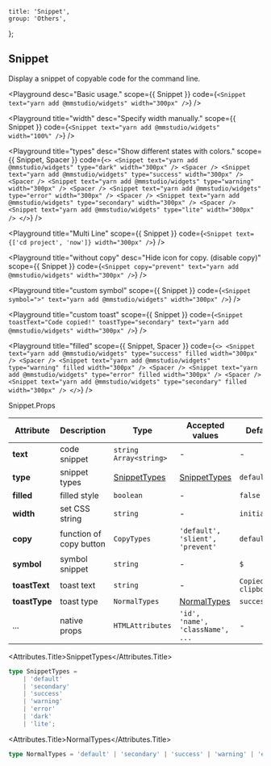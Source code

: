 
	title: 'Snippet',
	group: 'Others',
};

## Snippet

Display a snippet of copyable code for the command line.

<Playground
	desc="Basic usage."
	scope={{ Snippet }}
	code={`
<Snippet text="yarn add @mmstudio/widgets" width="300px" />
`}
/>

<Playground
	title="width"
	desc="Specify width manually."
	scope={{ Snippet }}
	code={`
<Snippet text="yarn add @mmstudio/widgets" width="100%" />
`}
/>

<Playground
	title="types"
	desc="Show different states with colors."
	scope={{ Snippet, Spacer }}
	code={`
<>
  <Snippet text="yarn add @mmstudio/widgets" type="dark" width="300px" />
  <Spacer />
  <Snippet text="yarn add @mmstudio/widgets" type="success" width="300px" />
  <Spacer />
  <Snippet text="yarn add @mmstudio/widgets" type="warning" width="300px" />
  <Spacer />
  <Snippet text="yarn add @mmstudio/widgets" type="error" width="300px" />
  <Spacer />
  <Snippet text="yarn add @mmstudio/widgets" type="secondary" width="300px" />
  <Spacer />
  <Snippet text="yarn add @mmstudio/widgets" type="lite" width="300px" />
</>
`}
/>

<Playground
	title="Multi Line"
	scope={{ Snippet }}
	code={`
<Snippet text={['cd project', 'now']} width="300px" />
`}
/>

<Playground
	title="without copy"
	desc="Hide icon for copy. (disable copy)"
	scope={{ Snippet }}
	code={`
<Snippet copy="prevent" text="yarn add @mmstudio/widgets" width="300px" />
`}
/>

<Playground
	title="custom symbol"
	scope={{ Snippet }}
	code={`
<Snippet symbol=">" text="yarn add @mmstudio/widgets" width="300px" />
`}
/>

<Playground
	title="custom toast"
	scope={{ Snippet }}
	code={`
<Snippet toastText="Code copied!" toastType="secondary" text="yarn add @mmstudio/widgets" width="300px" />
`}
/>

<Playground
	title="filled"
	scope={{ Snippet, Spacer }}
	code={`
<>
  <Snippet text="yarn add @mmstudio/widgets" type="success" filled width="300px" />
  <Spacer />
  <Snippet text="yarn add @mmstudio/widgets" type="warning" filled width="300px" />
  <Spacer />
  <Snippet text="yarn add @mmstudio/widgets" type="error" filled width="300px" />
  <Spacer />
  <Snippet text="yarn add @mmstudio/widgets" type="secondary" filled width="300px" />
</>
`}
/>

<Attributes edit="/pages/en-us/components/snippet.mdx">
<Attributes.Title>Snippet.Props</Attributes.Title>

| Attribute     | Description             | Type                          | Accepted values                  | Default                |
| ------------- | ----------------------- | ----------------------------- | -------------------------------- | ---------------------- |
| **text**      | code snippet            | `string` `Array<string>`      | -                                | -                      |
| **type**      | snippet types           | [SnippetTypes](#snippettypes) | [SnippetTypes](#snippettypes)    | `default`              |
| **filled**    | filled style            | `boolean`                     | -                                | `false`                |
| **width**     | set CSS string          | `string`                      | -                                | `initial`              |
| **copy**      | function of copy button | `CopyTypes`                   | `'default', 'slient', 'prevent'` | `default`              |
| **symbol**    | symbol snippet          | `string`                      | -                                | `$`                    |
| **toastText** | toast text              | `string`                      | -                                | `Copied to clipboard!` |
| **toastType** | toast type              | `NormalTypes`                 | [NormalTypes](#normaltypes)      | `success`              |
| ...           | native props            | `HTMLAttributes`              | `'id', 'name', 'className', ...` | -                      |

<Attributes.Title>SnippetTypes</Attributes.Title>

```ts
type SnippetTypes =
	| 'default'
	| 'secondary'
	| 'success'
	| 'warning'
	| 'error'
	| 'dark'
	| 'lite';
```

<Attributes.Title>NormalTypes</Attributes.Title>

```ts
type NormalTypes = 'default' | 'secondary' | 'success' | 'warning' | 'error';
```

</Attributes>

